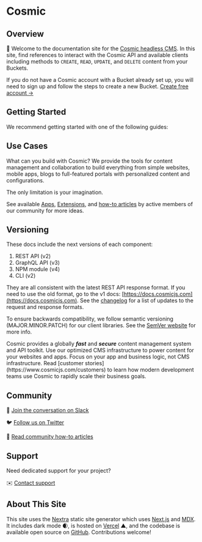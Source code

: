 
# Cosmic

<Features />

## Overview

👋 Welcome to the documentation site for the [Cosmic headless CMS](https://www.cosmicjs.com). In this site, find references to interact with the Cosmic API and available clients including methods to `CREATE`, `READ`, `UPDATE`, and `DELETE` content from your Buckets.

If you do not have a Cosmic account with a Bucket already set up, you will need to sign up and follow the steps to create a new Bucket. [Create free account →](https://app.cosmicjs.com/signup)

## Getting Started

We recommend getting started with one of the following guides:

<Guides />

## Use Cases

What can you build with Cosmic? We provide the tools for content management and collaboration to build everything from simple websites, mobile apps, blogs to full-featured portals with personalized content and configurations.

<Callout>The only limitation is your imagination.</Callout>

See available [Apps](https://www.cosmicjs.com/apps), [Extensions](https://www.cosmicjs.com/extensions), and [how-to articles](https://www.cosmicjs.com/articles) by active members of our community for more ideas.

## Versioning

These docs include the next versions of each component:

1. REST API (v2)
2. GraphQL API (v3)
3. NPM module (v4)
4. CLI (v2)

They are all consistent with the latest REST API response format. If you need to use the old format, go to the v1 docs: [https://docs.cosmicjs.com](https://docs.cosmicjs.com). See the [changelog](/api-reference/changelog) for a list of updates to the request and response formats.

To ensure backwards compatibility, we follow semantic versioning (MAJOR.MINOR.PATCH) for our client libraries. See the [SemVer website](https://semver.org) for more info.

<Callout emoji="🚀">
	Cosmic provides a globally
	<i>
		<b>fast</b>
	</i>
	and
	<i>
		<b>secure</b>
	</i>
	content management system and API toolkit. Use our optimized CMS
	infrastructure to power content for your websites and apps. Focus on your app
	and business logic, not CMS infrastructure. Read [customer
	stories](https://www.cosmicjs.com/customers) to learn how modern development
	teams use Cosmic to rapidly scale their business goals.
</Callout>

## Community

💬 [Join the conversation on Slack](https://cosmicslack.herokuapp.com/)

🐦 [Follow us on Twitter](https://twitter.com/cosmicjs)

📃 [Read community how-to articles](https://www.cosmicjs.com/articles)

## Support

Need dedicated support for your project?

✉️ [Contact support](https://www.cosmicjs.com/contact)

## About This Site

This site uses the [Nextra](https://github.com/shuding/nextra) static site generator which uses [Next.js](https://nextjs.org/) and [MDX](https://mdxjs.com/). It includes dark mode 🌒, is hosted on [Vercel](https://vercel.com/) ▲, and the codebase is available open source on [GitHub](https://github.com/cosmicjs/cosmic-docs).
Contributions welcome!
